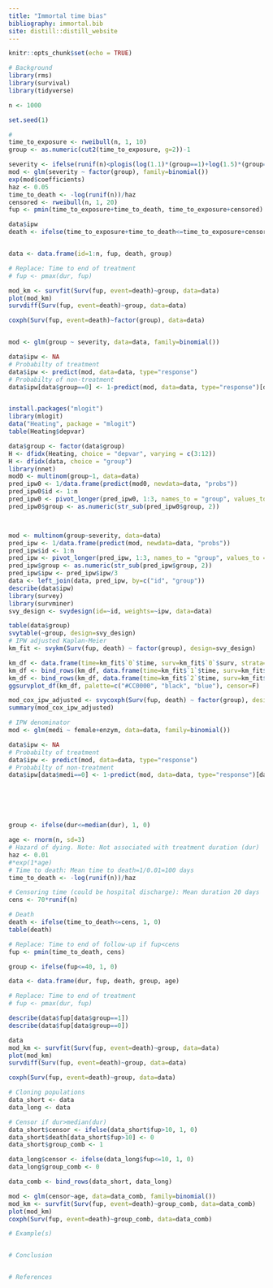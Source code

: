 ```yaml
---
title: "Immortal time bias"
bibliography: immortal.bib
site: distill::distill_website
---
```


```r
knitr::opts_chunk$set(echo = TRUE)
```

```r

# Background
library(rms)
library(survival)
library(tidyverse)

n <- 1000

set.seed(1)

#
time_to_exposure <- rweibull(n, 1, 10)
group <- as.numeric(cut2(time_to_exposure, g=2))-1

severity <- ifelse(runif(n)<plogis(log(1.1)*(group==1)+log(1.5)*(group==2)), 1, 0)
mod <- glm(severity ~ factor(group), family=binomial())
exp(mod$coefficients)
haz <- 0.05
time_to_death <- -log(runif(n))/haz
censored <- rweibull(n, 1, 20)
fup <- pmin(time_to_exposure+time_to_death, time_to_exposure+censored)

data$ipw
death <- ifelse(time_to_exposure+time_to_death<=time_to_exposure+censored, 1, 0)


data <- data.frame(id=1:n, fup, death, group)

# Replace: Time to end of treatment
# fup <- pmax(dur, fup)

mod_km <- survfit(Surv(fup, event=death)~group, data=data)
plot(mod_km)
survdiff(Surv(fup, event=death)~group, data=data)

coxph(Surv(fup, event=death)~factor(group), data=data)


mod <- glm(group ~ severity, data=data, family=binomial())

data$ipw <- NA
# Probabilty of treatment
data$ipw <- predict(mod, data=data, type="response")
# Probabilty of non-treatment
data$ipw[data$group==0] <- 1-predict(mod, data=data, type="response")[data$group==0]


install.packages("mlogit")
library(mlogit)
data("Heating", package = "mlogit")
table(Heating$depvar)

data$group <- factor(data$group)
H <- dfidx(Heating, choice = "depvar", varying = c(3:12))
H <- dfidx(data, choice = "group")
library(nnet)
mod0 <- multinom(group~1, data=data)
pred_ipw0 <- 1/data.frame(predict(mod0, newdata=data, "probs"))
pred_ipw0$id <- 1:n
pred_ipw0 <- pivot_longer(pred_ipw0, 1:3, names_to = "group", values_to = "ipw")
pred_ipw0$group <- as.numeric(str_sub(pred_ipw0$group, 2))



mod <- multinom(group~severity, data=data)
pred_ipw <- 1/data.frame(predict(mod, newdata=data, "probs"))
pred_ipw$id <- 1:n
pred_ipw <- pivot_longer(pred_ipw, 1:3, names_to = "group", values_to = "ipw")
pred_ipw$group <- as.numeric(str_sub(pred_ipw$group, 2))
pred_ipw$ipw <- pred_ipw$ipw/3
data <- left_join(data, pred_ipw, by=c("id", "group"))
describe(data$ipw)
library(survey)
library(survminer)
svy_design <- svydesign(id=~id, weights=~ipw, data=data)

table(data$group)
svytable(~group, design=svy_design)
# IPW adjusted Kaplan-Meier
km_fit <- svykm(Surv(fup, death) ~ factor(group), design=svy_design)

km_df <- data.frame(time=km_fit$`0`$time, surv=km_fit$`0`$surv, strata="group=0")
km_df <- bind_rows(km_df, data.frame(time=km_fit$`1`$time, surv=km_fit$`1`$surv, strata="group=1"))
km_df <- bind_rows(km_df, data.frame(time=km_fit$`2`$time, surv=km_fit$`2`$surv, strata="group=2"))
ggsurvplot_df(km_df, palette=c("#CC0000", "black", "blue"), censor=F)

mod_cox_ipw_adjusted <- svycoxph(Surv(fup, death) ~ factor(group), design=svy_design)
summary(mod_cox_ipw_adjusted)

# IPW denominator
mod <- glm(medi ~ female+enzym, data=data, family=binomial())

data$ipw <- NA
# Probabilty of treatment
data$ipw <- predict(mod, data=data, type="response")
# Probabilty of non-treatment
data$ipw[data$medi==0] <- 1-predict(mod, data=data, type="response")[data$medi==0]






group <- ifelse(dur<=median(dur), 1, 0)

age <- rnorm(n, sd=3)
# Hazard of dying. Note: Not associated with treatment duration (dur)
haz <- 0.01
#*exp(1*age)
# Time to death: Mean time to death=1/0.01=100 days
time_to_death <- -log(runif(n))/haz

# Censoring time (could be hospital discharge): Mean duration 20 days
cens <- 70*runif(n)

# Death
death <- ifelse(time_to_death<=cens, 1, 0)
table(death)

# Replace: Time to end of follow-up if fup<cens
fup <- pmin(time_to_death, cens)

group <- ifelse(fup<=40, 1, 0)

data <- data.frame(dur, fup, death, group, age)

# Replace: Time to end of treatment
# fup <- pmax(dur, fup)

describe(data$fup[data$group==1])
describe(data$fup[data$group==0])

data
mod_km <- survfit(Surv(fup, event=death)~group, data=data)
plot(mod_km)
survdiff(Surv(fup, event=death)~group, data=data)

coxph(Surv(fup, event=death)~group, data=data)

# Cloning populations
data_short <- data
data_long <- data

# Censor if dur>median(dur)
data_short$censor <- ifelse(data_short$fup>10, 1, 0)
data_short$death[data_short$fup>10] <- 0
data_short$group_comb <- 1

data_long$censor <- ifelse(data_long$fup<=10, 1, 0)
data_long$group_comb <- 0

data_comb <- bind_rows(data_short, data_long)

mod <- glm(censor~age, data=data_comb, family=binomial())
mod_km <- survfit(Surv(fup, event=death)~group_comb, data=data_comb)
plot(mod_km)
coxph(Surv(fup, event=death)~group_comb, data=data_comb)

# Example(s)


# Conclusion


# References
```